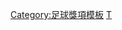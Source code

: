 {{Navbox
|bodyclass=hlist

|name = 1996/97年英超PFA年度最佳陣容
|title = [[1996年至1997年英格蘭超級聯賽|1996/97年度英超]][[PFA年度最佳陣容]]
|titlestyle = background: gold;
|list1 = 
* 門將：[[大卫·西曼|施文]] 
* 後衛：[[加利·尼維利]] 
* 後衛：[[托尼·亚当斯|阿當斯]] 
* 後衛：[[Mark Wright (footballer born 1963)|馬克·胡禮]] 
* 後衛：[[史迪·英格·邦尼拜|邦尼拜]] 
* 中場：[[大卫·贝克汉姆|碧咸]] 
* 中場：[[萊·堅尼|堅尼]] 
* 中場：[[大衛·柏堤|柏堤]] 
* 中場：[[史蒂夫·麦克马纳曼|麥馬拿文]] 
* 前鋒：[[阿兰·希勒|舒利亞]] 
* 前鋒：[[伊恩·胡禮]]}}<noinclude>
[[Category:足球獎項模板]]
[[Category:英格蘭足球超級聯賽模板|T]]

</noinclude>